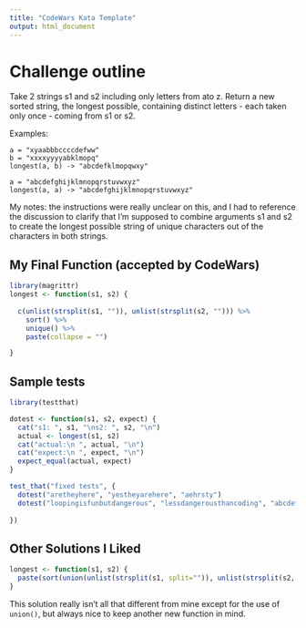```yaml
---
title: "CodeWars Kata Template"
output: html_document
---
```



# Challenge outline

Take 2 strings s1 and s2 including only letters from ato z. Return a new sorted string, the longest possible, containing distinct letters - each taken only once - coming from s1 or s2.

Examples:
```
a = "xyaabbbccccdefww"
b = "xxxxyyyyabklmopq"
longest(a, b) -> "abcdefklmopqwxy"

a = "abcdefghijklmnopqrstuvwxyz"
longest(a, a) -> "abcdefghijklmnopqrstuvwxyz"
```

My notes: the instructions were really unclear on this, and I had to reference the discussion to clarify that I'm supposed to combine arguments s1 and s2 to create the longest possible string of unique characters out of the characters in both strings.


## My Final Function (accepted by CodeWars)

```r
library(magrittr)
longest <- function(s1, s2) {
  
  c(unlist(strsplit(s1, "")), unlist(strsplit(s2, ""))) %>%
    sort() %>% 
    unique() %>%
    paste(collapse = "")

}
```

## Sample tests

```r
library(testthat)

dotest <- function(s1, s2, expect) {
  cat("s1: ", s1, "\ns2: ", s2, "\n")
  actual <- longest(s1, s2)
  cat("actual:\n ", actual, "\n")
  cat("expect:\n ", expect, "\n")
  expect_equal(actual, expect)
}

test_that("fixed tests", {
  dotest("aretheyhere", "yestheyarehere", "aehrsty")
  dotest("loopingisfunbutdangerous", "lessdangerousthancoding", "abcdefghilnoprstu")
  
})

```


## Other Solutions I Liked

```r

longest <- function(s1, s2) {
  paste(sort(union(unlist(strsplit(s1, split="")), unlist(strsplit(s2, split="")))), collapse="")
}

```

This solution really isn't all that different from mine except for the use of `union()`, but always nice to keep another new function in mind.
